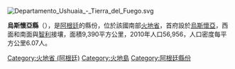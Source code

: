 [[Image:Departamento_Ushuaia_-_Tierra_del_Fuego.svg|right]]
{{Coord|54|48|58|S|68|19|25|W|display=title}}
{{noteTA
|T=zh-hans:乌斯怀亚县;zh-hant:烏蘇懷亞縣;zh-cn:乌斯怀亚县;zh-tw:烏蘇懷亞縣;zh-hk:烏斯懷亞縣;zh-mo:烏斯懷亞縣;
|1=zh-hans:乌斯怀亚县;zh-hant:烏蘇懷亞縣;zh-cn:乌斯怀亚县;zh-tw:烏蘇懷亞縣;zh-hk:烏斯懷亞縣;zh-mo:烏斯懷亞縣;
}}

'''烏斯懷亞縣'''（{{lang-es|Departamento Ushuaia}}），是[[阿根廷|阿根廷]]的縣份，位於該國南部[[火地省_(阿根廷)|火地省]]，首府設於[[烏斯懷亞|烏斯懷亞]]，西面和南面與[[智利|智利]]接壤，面積9,390平方公里，2010年人口56,956，人口密度每平方公里6.07人。

{{Argentina-geo-stub}}

[[Category:火地省_(阿根廷)|Category:火地省 (阿根廷)]]
[[Category:火地島|Category:火地島]]
[[Category:阿根廷縣份|Category:阿根廷縣份]]